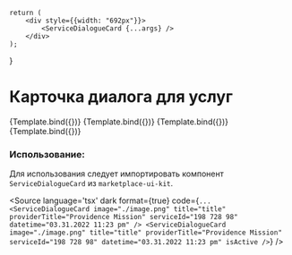 
<Meta title="Chat/Dialogue/ServiceDialogueCard" component={ServiceDialogueCard} />


    return (
        <div style={{width: "692px"}}>
            <ServiceDialogueCard {...args} />
        </div>
    );
}

# Карточка диалога для услуг

<Canvas isColumn>
    <Story name="Base"
        args={{
            image: ImageSrc,
            title: "Tumor board",
            providerTitle: "Providence Mission Hospital-Mission Viejo and Laguna Beach",
            serviceId: "198 728 98",
            datetime: "03.31.2022 11:23 pm",
            index: 23,
        }}
    >
        {Template.bind({})}
    </Story>
    <Story name="Active"
        args={{
            image: ImageSrc,
            title: "Tumor board",
            providerTitle: "Providence Mission Hospital-Mission Viejo and Laguna Beach",
            serviceId: "198 728 98",
            datetime: "03.31.2022 11:23 pm",
            index: 100,
            isActive: true
        }}
    >
        {Template.bind({})}
    </Story>
    <Story name="Without Image"
        args={{
            title: "Tumor board",
            providerTitle: "Providence Mission Hospital-Mission Viejo and Laguna Beach",
            serviceId: "198 728 98",
            datetime: "03.31.2022 11:23 pm",
            index: 16,
            isActive: false
        }}
    >
        {Template.bind({})}
    </Story>
    <Story name="Without Image Active"
        args={{
            title: "Tumor board",
            providerTitle: "Providence Mission Hospital-Mission Viejo and Laguna Beach",
            serviceId: "198 728 98",
            datetime: "03.31.2022 11:23 pm",
            index: 100,
            isActive: true
        }}
    >
        {Template.bind({})}
    </Story>
</Canvas>

<ArgsTable of={ServiceDialogueCard} />

### Использование:
Для использования следует импортировать компонент `ServiceDialogueCard` из `marketplace-ui-kit`.

<Source
    language='tsx'
    dark
    format={true}
    code={`
        ...
        <ServiceDialogueCard
            image="./image.png"
            title="title"
            providerTitle="Providence Mission"
            serviceId="198 728 98"
            datetime="03.31.2022 11:23 pm"
        />
        <ServiceDialogueCard
            image="./image.png"
            title="title"
            providerTitle="Providence Mission"
            serviceId="198 728 98"
            datetime="03.31.2022 11:23 pm"
            isActive
        />
  `}
/>
